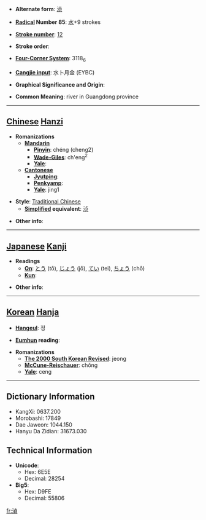 * '''Alternate form''': [[浈]]

* '''[[Wiktionary:Chinese radical index| Radical]] Number 85''': [[Wiktionary:Chinese radical index 水|水]]+9 strokes

* '''[[Wiktionary:Chinese total strokes index|Stroke number]]''': [[Wiktionary:Chinese total strokes index 12|12]]

* '''Stroke order''': 

* '''[[Wiktionary:Chinese four corner index|Four-Corner System]]''': 3118<sub>6</sub>

* '''[[Wiktionary:Chinese Cangjie index|Cangjie input]]''': 水卜月金 (EYBC)

* '''Graphical Significance and Origin''': 

* '''Common Meaning''': river in Guangdong province

----

== [[Chinese]] [[Hanzi]] ==

* '''Romanizations'''
** '''[[Mandarin]]'''
*** '''[[Pinyin]]''': chéng (cheng2)
*** '''[[Wade-Giles]]''': ch'eng<sup>2</sup>
*** '''[[Yale]]''': 
** '''[[Cantonese]]'''
*** '''[[Jyutping]]''':
*** '''[[Penkyamp]]''': 
*** '''[[Yale]]''': jing1

* '''Style''': [[Traditional Chinese]] 
** '''[[Simplified Chinese|Simplified]] equivalent''': [[浈]]

* '''Other info''': 

----

== [[Japanese]] [[Kanji]] ==

* '''Readings'''
** '''[[On]]''': [[とう]] (tō), [[じょう]] (jō), [[てい]] (tei), [[ちょう]] (chō)
** '''[[Kun]]''': 

* '''Other info''':  

----

== [[Korean]] [[Hanja]] ==

* '''[[Hangeul]]''': 정

* '''[[Eumhun]] reading''': 

* '''Romanizations'''
** '''[[The 2000 South Korean Revised Romanization|The 2000 South Korean Revised]]''': jeong
** '''[[McCune-Reischauer]]''': chŏng
** '''[[Yale]]''': ceng

----

== Dictionary Information ==

* KangXi: 0637.200
* Morobashi: 17849
* Dae Jaweon: 1044.150
* Hanyu Da Zidian: 31673.030

== Technical Information ==

* '''Unicode''':
** Hex: 6E5E
** Decimal: 28254
* '''Big5''':
** Hex: D9FE
** Decimal: 55806

[[fr:湞]]